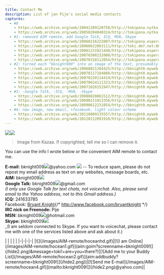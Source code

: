```yaml
---
title: Contact Me
description: List of jan Pije's social media contacts
captures:
  - #0
    - https://web.archive.org/web/20041209120758/http://tokipona.nytka.org:80/me/contact.html
    - https://web.archive.org/web/20050204040324/http://tokipona.nytka.org:80/me/contact.html
  - #1: removed AIM remote, add Google Talk, ICQ, MSN, Skype 
    - https://web.archive.org/web/20060216222007/http://tokipona.esperanto-jeunes.org:80/me/contact.html
    - https://web.archive.org/web/20060622063111/http://toki.dm7.net:80/me/contact.html
    - https://web.archive.org/web/20061231021448/http://tokipona.esperanto-jeunes.org:80/me/contact.html
    - https://web.archive.org/web/20070308232000/http://tokipona.esperanto-jeunes.org:80/me/contact.html
    - https://web.archive.org/web/20070310112054/http://tokipona.esperanto-jeunes.org:80/me/contact.html 
  - #2: turned each "bknight009" into an image of the text, presumably to stop spammers crawling the site. (technically these use hide.png until={4}, but this is the same as hide2.png just for the dark colour scheme)
    - https://web.archive.org/web/20060821204425/http://bknight0.myweb.uga.edu:80/toki/me/contact.html
    - https://web.archive.org/web/20070117184008/http://bknight0.myweb.uga.edu:80/toki/me/contact.html
    - https://web.archive.org/web/20070220114419/http://bknight0.myweb.uga.edu:80/toki/me/contact.html
    - https://web.archive.org/web/20070624111323/http://bknight0.myweb.uga.edu:80/toki/me/contact.html
    - https://web.archive.org/web/20071028152947/http://bknight0.myweb.uga.edu:80/toki/me/contact.html
  - #3: -Google Talk, -ICQ, -MSN, -Skype
    - https://web.archive.org/web/20080820061512/http://bknight0.myweb.uga.edu:80/toki/me/contact.html
    - https://web.archive.org/web/20090211013356/http://bknight0.myweb.uga.edu:80/toki/me/contact.html
    - https://web.archive.org/web/20090612231054/http://bknight0.myweb.uga.edu:80/toki/me/contact.html
  - #4: new image, new email, +facebook. light colour scheme
    - https://web.archive.org/web/20110809135557/http://bknight0.myweb.uga.edu:80/toki/me/contact.html
    - https://web.archive.org/web/20120212091916/http://bknight0.myweb.uga.edu:80/toki/me/contact.html
---
```


<Change till={4}>![](/images/contact.jpg)</Change><Change from={4}>![](/images/contact2.png)</Change>
> Image from Kazaa. If copyrighted, tell me so I can remove it.

<Change till={1}>You can use the info I wrote below or the convenient AIM remote to contact me.</Change>

**E-mail:** <Change till={4}><Change till={2}>bknight009</Change><Change from={2}>![](/hide2.png)</Change>@yahoo.com</Change> <Change from={4}>![](/hide3.png) -- To reduce spam, please do not repost my email address as text on any websites, message boards, etc.</Change>  
**AIM:** <Change till={2}>bknight009</Change><Change from={2}>![](/hide2.png)</Change>  
<Change from={1} till={3}>**Google Talk:** <Change till={2}>bknight009</Change><Change from={2}>![](/hide2.png)</Change>@gmail.com  
_(I only use Google Talk for text chats, not voicechat. Also, please send email to the Yahoo address, not to this Gmail address.)_  
**ICQ:** 241633785</Change>  
<Change from={4}>Facebook: [Bryant Knight](){/* http://www.facebook.com/bryantknight */}</Change>  
**IRC<Change from={3}> <Change till={4}>nick on</Change> Freenode</Change>:** Pije  
<Change from={1} till={3}>**MSN:** <Change till={2}>bknight009</Change><Change from={2}>![](/hide2.png)</Change>@hotmail.com  
**Skype:** <Change till={2}>bknight009</Change><Change from={2}>![](/hide2.png)</Change>  
_(I am seldom connected to Skype. If you want to voicechat, please contact me with one of the services listed above and ask about it.)</Change>  


<Change till={1}>
<style>
table \{ border-collapse: collapse; }
td \{ padding: 0; }
</style>
| | | | |
|-|-|-|-|
|![](/images/AIM-remote/hoceanhd.gif)|[![I am Online](/images/AIM-remote/hocean1.gif)](aim:goim?screenname=<Change till={2}>bknight009</Change><Change from={2}>![](/hide2.png)</Change>&message=toki!+are+you+there?)|[![Add me to your Buddy List](/images/AIM-remote/hocean2.gif)](aim:addbuddy?screenname=<Change till={2}>bknight009</Change><Change from={2}>![](/hide2.png)</Change>)|[![Send me E-mail](/images/AIM-remote/hocean4.gif)](mailto:<Change till={2}>bknight009</Change><Change from={2}>![](/hide2.png)</Change>@yahoo.com)|
</Change>